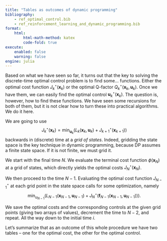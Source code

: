 ```yaml
---
title: "Tables as outcomes of dynamic programming"
bibliography: 
    - ref_optimal_control.bib
    - ref_reinforcement_learning_and_dynamic_programming.bib
format:
    html:
        html-math-method: katex
        code-fold: true
execute:
    enabled: false
    warning: false
engine: julia
---
```


Based on what we have seen so far, it turns out that the key to solving the discrete-time optimal control problem is to find some... functions. Either the optimal cost function $J_k^\star(\bm x_k)$ or the optimal Q-factor $Q_k^\star(\bm x_k,\bm u_k)$. Once we have them, we can easily find the optimal control $\bm u_k^\star(\bm x_k)$. The question is, however, how to find these functions. We have seen some recursions for both of them, but it is not clear how to turn these into practical algorithms. We do it here.

We are going to use 
$$
J_k^\star(\bm x_k) = \min_{\bm u_k}\left(L_k(\bm x_k,\bm u_k) + J_{k+1}^\star(\bm x_{k+1})\right)
$$
backwards in (discrete) time at a *grid of states*. Indeed, gridding the state space is the key technique in dynamic programming, because DP assumes a finite state space. If it is not finite, we must grid it.

We start with the final time $N$. We evaluate the terminal cost function $\phi(\bm x_N)$ at a grid of states, which directly yields the optimal costs $J_N^\star(\bm x_N)$. 

We then proceed to the time $N-1$. Evaluating the optimal cost function $J^\star_{N-1}$ at each grid point in the state space calls for some optimization, namely 
$$
\min_{u_{N-1}} \left(L_{N-1}(\bm x_{N-1},\bm u_{N-1}) + J_{N}^\star(\mathbf f_{N-1}(\bm x_{N-1}, \bm u_{N-1}))\right).
$$

We save the optimal costs and the corresponding controls at the given grid points (giving two arrays of values), decrement the time to $N-2$, and repeat. All the way down to the initial time $i$.

Let's summarize that as an outcome of this whole procedure we have two tables – one for the optimal cost, the other for the optimal control.
